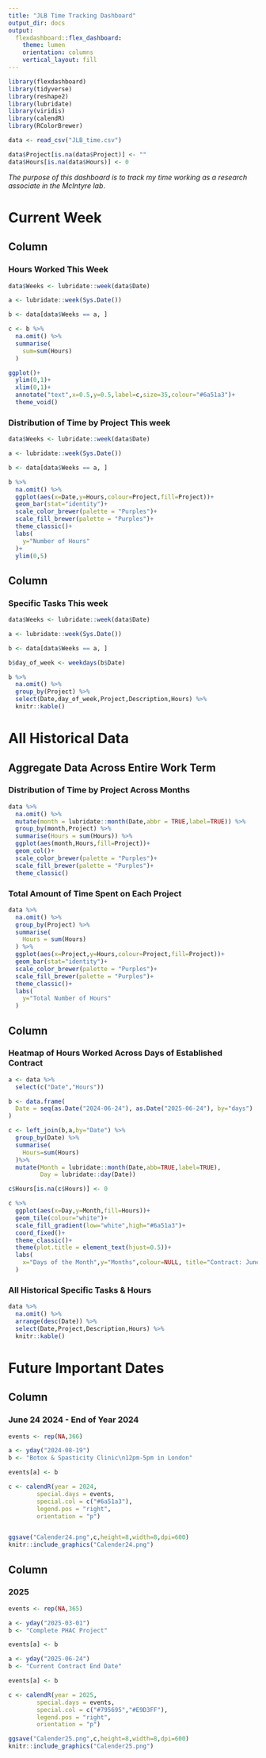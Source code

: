 ```yaml
---
title: "JLB Time Tracking Dashboard"
output_dir: docs
output:
  flexdashboard::flex_dashboard:
    theme: lumen
    orientation: columns
    vertical_layout: fill
---
```


```r
library(flexdashboard)
library(tidyverse)
library(reshape2)
library(lubridate)
library(viridis) 
library(calendR)
library(RColorBrewer)

data <- read_csv("JLB_time.csv")

data$Project[is.na(data$Project)] <- ""
data$Hours[is.na(data$Hours)] <- 0
```

*The purpose of this dashboard is to track my time working as a research associate in the McIntyre lab*.

Current Week
=======================================================================

Column {data-width=250}
-----------------------------------------------------------------------

### Hours Worked This Week 

```r
data$Weeks <- lubridate::week(data$Date)

a <- lubridate::week(Sys.Date())

b <- data[data$Weeks == a, ]

c <- b %>%
  na.omit() %>%
  summarise(
    sum=sum(Hours)
  )

ggplot()+
  ylim(0,1)+
  xlim(0,1)+
  annotate("text",x=0.5,y=0.5,label=c,size=35,colour="#6a51a3")+
  theme_void()
```

### Distribution of Time by Project This week 

```r
data$Weeks <- lubridate::week(data$Date)

a <- lubridate::week(Sys.Date())

b <- data[data$Weeks == a, ]

b %>%
  na.omit() %>%
  ggplot(aes(x=Date,y=Hours,colour=Project,fill=Project))+
  geom_bar(stat="identity")+
  scale_color_brewer(palette = "Purples")+
  scale_fill_brewer(palette = "Purples")+
  theme_classic()+
  labs(
    y="Number of Hours"
  )+
  ylim(0,5)
```

Column {data-width=350}
-----------------------------------------------------------------------

### Specific Tasks This week

```r
data$Weeks <- lubridate::week(data$Date)

a <- lubridate::week(Sys.Date())

b <- data[data$Weeks == a, ]

b$day_of_week <- weekdays(b$Date)

b %>%
  na.omit() %>%
  group_by(Project) %>%
  select(Date,day_of_week,Project,Description,Hours) %>%
  knitr::kable()
```

All Historical Data
=======================================================================

Aggregate Data Across Entire Work Term {data-width=350}
-----------------------------------------------------------------------

### Distribution of Time by Project Across Months 

```r
data %>%
  na.omit() %>%
  mutate(month = lubridate::month(Date,abbr = TRUE,label=TRUE)) %>% 
  group_by(month,Project) %>%
  summarise(Hours = sum(Hours)) %>%
  ggplot(aes(month,Hours,fill=Project))+
  geom_col()+
  scale_color_brewer(palette = "Purples")+
  scale_fill_brewer(palette = "Purples")+
  theme_classic()
```

### Total Amount of Time Spent on Each Project

```r
data %>%
  na.omit() %>%
  group_by(Project) %>%
  summarise(
    Hours = sum(Hours)
  ) %>%
  ggplot(aes(x=Project,y=Hours,colour=Project,fill=Project))+
  geom_bar(stat="identity")+
  scale_color_brewer(palette = "Purples")+
  scale_fill_brewer(palette = "Purples")+
  theme_classic()+
  labs(
    y="Total Number of Hours"
  )
```

Column {data-width=350}
-----------------------------------------------------------------------

### Heatmap of Hours Worked Across Days of Established Contract

```r
a <- data %>%
  select(c("Date","Hours"))

b <- data.frame(
  Date = seq(as.Date("2024-06-24"), as.Date("2025-06-24"), by="days")
)

c <- left_join(b,a,by="Date") %>%
  group_by(Date) %>%
  summarise(
    Hours=sum(Hours)
  )%>%
  mutate(Month = lubridate::month(Date,abb=TRUE,label=TRUE),
         Day = lubridate::day(Date))

c$Hours[is.na(c$Hours)] <- 0

c %>%
  ggplot(aes(x=Day,y=Month,fill=Hours))+
  geom_tile(colour="white")+
  scale_fill_gradient(low="white",high="#6a51a3")+
  coord_fixed()+
  theme_classic()+
  theme(plot.title = element_text(hjust=0.5))+
  labs(
    x="Days of the Month",y="Months",colour=NULL, title="Contract: June 2024 - June 2025"
  )
```

### All Historical Specific Tasks & Hours 

```r
data %>%
  na.omit() %>%
  arrange(desc(Date)) %>%
  select(Date,Project,Description,Hours) %>%
  knitr::kable()
```

Future Important Dates
=====================================================================

Column {data-width=500}
---------------------------------------------------------------------

### June 24 2024 - End of Year 2024

```r

events <- rep(NA,366)

a <- yday("2024-08-19")
b <- "Botox & Spasticity Clinic\n12pm-5pm in London"

events[a] <- b

c <- calendR(year = 2024,
        special.days = events,
        special.col = c("#6a51a3"),
        legend.pos = "right",
        orientation = "p")


ggsave("Calender24.png",c,height=8,width=8,dpi=600)
knitr::include_graphics("Calender24.png")
```

Column {data-width=500}
---------------------------------------------------------------------

### 2025

```r

events <- rep(NA,365)

a <- yday("2025-03-01")
b <- "Complete PHAC Project"

events[a] <- b

a <- yday("2025-06-24")
b <- "Current Contract End Date"

events[a] <- b

c <- calendR(year = 2025,
        special.days = events,
        special.col = c("#795695","#E9D3FF"),
        legend.pos = "right",
        orientation = "p")

ggsave("Calender25.png",c,height=8,width=8,dpi=600)
knitr::include_graphics("Calender25.png")
```


